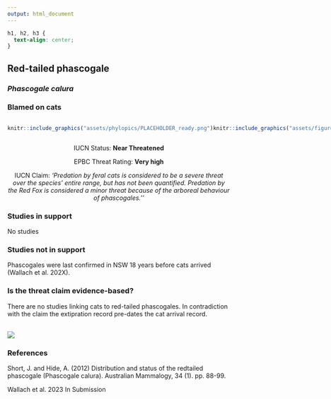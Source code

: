 ```yaml
---
output: html_document
---
```

```css
h1, h2, h3 {
  text-align: center;
}
```

## **Red-tailed phascogale**
### *Phascogale calura*
### Blamed on cats

:::: {style="display: flex;"}

::: {}
  ```r
  knitr::include_graphics("assets/phylopics/PLACEHOLDER_ready.png")
  ```
:::

::: {}

:::

::: {}
  ```r
  knitr::include_graphics("assets/figures/Map_Cat_Phascogale calura.png")
  ```
:::

::::
<center>
IUCN Status: **Near Threatened**

EPBC Threat Rating: **Very high**

IUCN Claim: *'Predation by feral cats is considered to be a severe threat over the species' entire range, but has not been quantified. Predation by the Red Fox is considered a minor threat because of the arboreal behaviour of phascogales.''*

</center>

### Studies in support

No studies

### Studies not in support

Phascogales were last confirmed in NSW 18 years before cats arrived (Wallach et al. 202X).

### Is the threat claim evidence-based?

There are no studies linking cats to red-tailed phascogales. In contradiction with the claim the extipration record pre-dates the cat arrival record.
<br>
<br>

![](assets/figures/Main_Evidence_Cat_Phascogale calura.png)

### References

Short, J. and Hide, A. (2012) Distribution and status of the redtailed phascogale (Phascogale calura). Australian Mammalogy, 34 (1). pp. 88-99.

Wallach et al. 2023 In Submission

